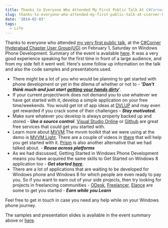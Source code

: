 ```yaml
---
title: Thanks to Everyone Who Attended My First Public Talk At C#Corner Hyderabad UG
slug: thanks-to-everyone-who-attended-my-first-public-talk-at-ccorner-hyderabad-ug
date: '2014-02-03'
tags:
  - Life
---
```

Thanks to everyone who attended [my very first public talk](http://www.c-sharpcorner.com/Events/64/), at the [C#Corner](http://www.c-sharpcorner.com/) [Hyderabad Chapter User Group(UG)](http://www.c-sharpcorner.com/Chapters/6/hyderabad-chapter.aspx) on February 1, Saturday on Windows Phone Development. Summary of the event is available [here](http://www.c-sharpcorner.com/UploadFile/subhendude/C-Sharp-corner-hyderabad-user-group-meet-1-february-2014-offici/). It was a very good experience speaking for the first time in front of a large audience, and from my side felt it went well. Here's some follow up information on the talk and also the code samples and presentations used.

-   There might be a lot of you who would be planning to get started with phone development or yet in the dilema of whether or not to - **_'Don't think much and just start [getting your hands dirty](http://developer.windowsphone.com/en-us)_**'.
-   If your current project/work does not demand you to use whatever we have got started with it, develop a simple application on your free time/weekends. You would get lot of app ideas at [DVLUP](http://www.dvlup.com/SignIn) and may even get rewarded if you crack some of their challenges - _**Stay motivated.**_
-   Make sure whatever you develop is always properly backed up and stored - _**Use a source control**_. [Visual Studio Online](http://www.visualstudio.com/en-us/products/visual-studio-online-overview-vs#SKUDetailList_1) or [Github](https://github.com/) are great free services that could get you started with.
-   Learn more about [MVVM](/tag/mvvm/).The mvvm toolkit that we were using at the demo is [MVVM Light](http://mvvmlight.codeplex.com/). There are a couple of videos in [there](http://mvvmlight.codeplex.com/) that will help you get started with it. [Prism](http://compositewpf.codeplex.com/) is also another alternative that we had talked about. - _**Reuse across platforms**_
-   As we had discussed, Getting Started in Windows Phone Development means you have acquired the same skills to Get Started on Windows 8 application too - _**Get started [here](http://msdn.microsoft.com/en-in/windows/apps/br211386.aspx)**_.
-   There are a lot of applications that are waiting to be developed for Windows phone and Windows 8 for which people are even ready to pay you. So if you want to earn out of your side projects, then try looking for projects in freelancing communities - [ODesk](https://www.odesk.com/), [Freelancer](http://www.freelancer.in/), [Elance](https://www.elance.com/) are some to get you started - **_Earn while you Learn_**

Feel free to get in touch in case you need any help while on your Windows phone journey.

The samples and presentation slides is available in the event summary above or [here](https://github.com/rahulpnath/Speaking/tree/master/Getting%20Started%20with%20Windows%20Phone%208%20App%20Development).
